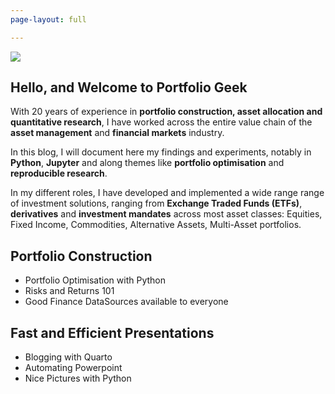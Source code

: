 ```yaml
---
page-layout: full

---
```


::: {.grid}

::: {.g-col-12 .g-col-md-6}
![](laptop.png)
:::

::: {.g-col-12 .g-col-md-6}
## Hello, and Welcome to Portfolio Geek

With 20 years of experience in **portfolio construction, asset allocation and quantitative research**, I have worked across the entire value chain of the **asset management** and **financial markets** industry.  

In this blog, I will document here my findings and experiments, notably in **Python**, **Jupyter** and along themes like **portfolio optimisation** and **reproducible research**.
                  
In my different roles, I have developed and implemented a wide range range of investment solutions, ranging from **Exchange Traded Funds (ETFs)**, **derivatives** and **investment mandates** across most asset classes: Equities, Fixed Income, Commodities, Alternative Assets, Multi-Asset portfolios.
:::

::: {.g-col-12 .g-col-md-5 .g-start-md-2}
# Portfolio Construction

- Portfolio Optimisation with Python
- Risks and Returns 101
- Good Finance DataSources available to everyone
:::

::: {.g-col-12 .g-col-md-5}
# Fast and Efficient Presentations

- Blogging with Quarto
- Automating Powerpoint 
- Nice Pictures with Python

:::

:::

